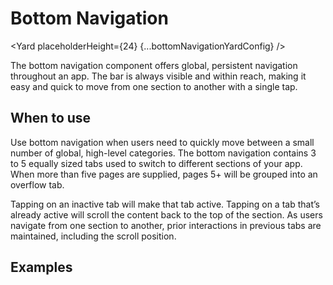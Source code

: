 <!--
Copyright (c) Uber Technologies, Inc.

This source code is licensed under the MIT license found in the
LICENSE file in the root directory of this source tree.
-->






# Bottom Navigation

<Yard placeholderHeight={24} {...bottomNavigationYardConfig} />

The bottom navigation component offers global, persistent navigation throughout an app. The bar is always visible and within reach, making it easy and quick to move from one section to another with a single tap.

## When to use

Use bottom navigation when users need to quickly move between a small number of global, high-level categories. The bottom navigation contains 3 to 5 equally sized tabs used to switch to different sections of your app. When more than five pages are supplied, pages 5+ will be grouped into an overflow tab.

Tapping on an inactive tab will make that tab active. Tapping on a tab that’s already active will scroll the content back to the top of the section. As users navigate from one section to another, prior interactions in previous tabs are maintained, including the scroll position.

## Examples

<Example title="Bottom Navigation Overflow example" path="bottom-navigation/overflow.tsx">
  <Overflow />
</Example>

<Exports
  component={BottomNavigationExports}
  title="Bottom Navigation exports"
  path="baseui/bottom-navigation"
/>
